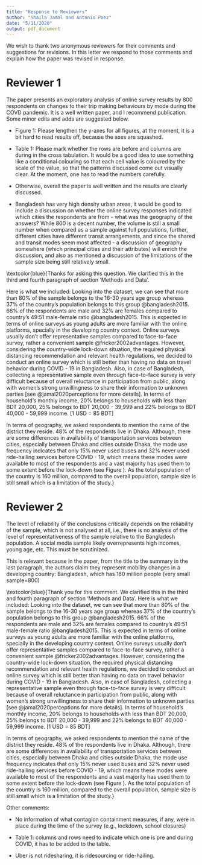 ```yaml
---
title: "Response to Reviewers"
author: "Shaila Jamal and Antonio Paez"
date: "5/11/2020"
output: pdf_document
---
```


We wish to thank two anonymous reviewers for their comments and suggestions for revisions. In this letter we respond to those comments and explain how the paper was revised in response.

\newpage

# Reviewer 1

The paper presents an exploratory analysis of online survey results by 800 respondents on changes to their trip making behaviours by mode during the COVD pandemic. It is a well written paper, and I recommend publication. Some minor edits and adds are suggested below.

\textcolor{blue}{Thank you for your positive assessment and comments for improving the paper.}

- Figure 1: Please lengthen the y-axes for all figures, at the moment, it is a bit hard to read results off, because the axes are squashed.

\textcolor{blue}{Done. Hopefully the aspect of the figure will make it easier to read the results.}

- Table 1: Please mark whether the rows are before and columns are during in the cross tabulation. It would be a good idea to use something like a conditional colouring so that each cell value is coloured by the scale of the value, so that the patterns discussed come out visually clear. At the moment, one has to read the numbers carefully.

\textcolor{blue}{Rows and columns are now clearly labelled as "Before" and "During", respectively. We have also color-coded the cells by rows, to more easily see the patterns from before to during.}

- Otherwise, overall the paper is well written and the results are clearly discussed.

\textcolor{blue}{Thank you.}

- Bangladesh has very high density urban areas, it would be good to include a discussion on whether the online survey responses indicated which cities the respondents are from - what was the geography of the answers? While 800 is a decent number, the volume is still a small number when compared as a sample against full populations, further, different cities have different transit arrangements, and since the shared and transit modes seem most affected - a discussion of geography somewhere (which principal cities and their attributes) will enrich the discussion, and also as mentioned a discussion of the limitations of the sample size being still relatively small.

\textcolor{blue}{Thanks for asking this question. We clarified this in the third and fourth paragraph of section 'Methods and Data'. 

Here is what we included: Looking into the dataset, we can see that more than 80% of the sample belongs to the 16-30 years age group whereas 37% of the country's population belongs to this group @bangladesh2015. 66% of the respondents are male and 32% are females compared to country's 49:51 male-female ratio @bangladesh2015. This is expected in terms of online surveys as young adults are more familiar with the online platforms, specially in the developing country context. Online surveys usually don't offer representative samples compared to face-to-face survey, rather a convenient sample @fricker2002advantages. However, considering the country-wide lock-down situation, the required physical distancing recommendation and relevant health regulations, we decided to conduct an online survey which is still better than having no data on travel behavior during COVID - 19 in Bangladesh. Also, in case of Bangladesh, collecting a representative sample even through face-to-face survey is very difficult because of overall reluctance in participation from public, along with women's strong unwillingness to share their information to unknown parties [see @jamal2020perceptions for more details]. In terms of household's monthly income, 20% belongs to households with less than BDT 20,000, 25% belongs to BDT 20,000 - 39,999 and 22% belongs to BDT 40,000 - 59,999 income. [1 USD = 85 BDT]

In terms of geography, we asked respondents to mention the name of the district they reside. 48% of the respondents live in Dhaka. Although, there are some differences in availability of transportation services between cities, especially between Dhaka and cities outside Dhaka, the mode use frequency indicates that only 15% never used buses and 32% never used ride-hailing services before COVID - 19, which means these modes were available to most of the respondents and a vast majority has used them to some extent before the lock-down (see Figure \ref{fig:column-plot-cases}). As the total population of the country is 160 million, compared to the overall population, sample size is still small which is a limitation of the study.}

\newpage

# Reviewer 2

The level of reliability of the conclusions critically depends on the reliability of the sample, which is not analysed at all, i.e., there is no analysis of the level of representativeness of the sample relative to the Bangladesh population. A social media sample likely overrepresents high incomes, young age, etc. This must be scrutinized.

This is relevant because in the paper, from the title to the summary in the last paragraph, the authors claim they represent mobility changes in a developing country: Bangladesh, which has 160 million people (very small sample=800)

\textcolor{blue}{Thank you for this comment. We clarified this in the third and fourth paragraph of section 'Methods and Data'. 
Here is what we included: Looking into the dataset, we can see that more than 80% of the sample belongs to the 16-30 years age group whereas 37% of the country's population belongs to this group @bangladesh2015. 66% of the respondents are male and 32% are females compared to country's 49:51 male-female ratio @bangladesh2015. This is expected in terms of online surveys as young adults are more familiar with the online platforms, specially in the developing country context. Online surveys usually don't offer representative samples compared to face-to-face survey, rather a convenient sample @fricker2002advantages. However, considering the country-wide lock-down situation, the required physical distancing recommendation and relevant health regulations, we decided to conduct an online survey which is still better than having no data on travel behavior during COVID - 19 in Bangladesh. Also, in case of Bangladesh, collecting a representative sample even through face-to-face survey is very difficult because of overall reluctance in participation from public, along with women's strong unwillingness to share their information to unknown parties [see @jamal2020perceptions for more details]. In terms of household's monthly income, 20% belongs to households with less than BDT 20,000, 25% belongs to BDT 20,000 - 39,999 and 22% belongs to BDT 40,000 - 59,999 income. [1 USD = 85 BDT]

In terms of geography, we asked respondents to mention the name of the district they reside. 48% of the respondents live in Dhaka. Although, there are some differences in availability of transportation services between cities, especially between Dhaka and cities outside Dhaka, the mode use frequency indicates that only 15% never used buses and 32% never used ride-hailing services before COVID - 19, which means these modes were available to most of the respondents and a vast majority has used them to some extent before the lock-down (see Figure \ref{fig:column-plot-cases}). As the total population of the country is 160 million, compared to the overall population, sample size is still small which is a limitation of the study.}

Other comments:

- No information of what contagion containment measures, if any, were in place during the time of the survey (e.g., lockdown, school closures)

\textcolor{blue}{Thanks for this comment. The country was under partial lock-down during the survey period where essential services remained open, offices were running on rotation basis, all educational institutes were closed and public transport services were running at 50% capacity. 

We included this information on the first paragraph of section 'Method and Data'}

- Table 1: columns and rows need to indicate which one is pre and during COVID, it has to be added to the table.

\textcolor{blue}{Rows and columns are now clearly labelled as "Before" and "During", respectively. Also, we color-coded the cells by rows, after a comment by Reviewer 1.}

- Uber is not ridesharing, it is ridesourcing or ride-hailing.

\textcolor{blue}{This has been changed throughout the paper.}